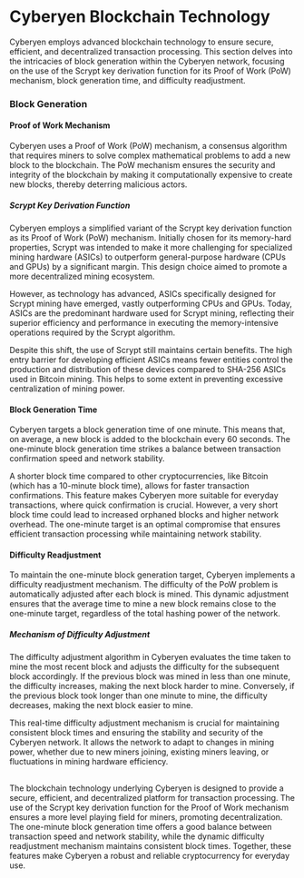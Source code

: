 # Cyberyen Blockchain Technology

Cyberyen employs advanced blockchain technology to ensure secure, efficient, and decentralized transaction processing. This section delves into the intricacies of block generation within the Cyberyen network, focusing on the use of the Scrypt key derivation function for its Proof of Work (PoW) mechanism, block generation time, and difficulty readjustment.

### Block Generation

#### Proof of Work Mechanism

Cyberyen uses a Proof of Work (PoW) mechanism, a consensus algorithm that requires miners to solve complex mathematical problems to add a new block to the blockchain. The PoW mechanism ensures the security and integrity of the blockchain by making it computationally expensive to create new blocks, thereby deterring malicious actors.

##### Scrypt Key Derivation Function

Cyberyen employs a simplified variant of the Scrypt key derivation function as its Proof of Work (PoW) mechanism. Initially chosen for its memory-hard properties, Scrypt was intended to make it more challenging for specialized mining hardware (ASICs) to outperform general-purpose hardware (CPUs and GPUs) by a significant margin. This design choice aimed to promote a more decentralized mining ecosystem.

However, as technology has advanced, ASICs specifically designed for Scrypt mining have emerged, vastly outperforming CPUs and GPUs. Today, ASICs are the predominant hardware used for Scrypt mining, reflecting their superior efficiency and performance in executing the memory-intensive operations required by the Scrypt algorithm.

Despite this shift, the use of Scrypt still maintains certain benefits. The high entry barrier for developing efficient ASICs means fewer entities control the production and distribution of these devices compared to SHA-256 ASICs used in Bitcoin mining. This helps to some extent in preventing excessive centralization of mining power.

#### Block Generation Time

Cyberyen targets a block generation time of one minute. This means that, on average, a new block is added to the blockchain every 60 seconds. The one-minute block generation time strikes a balance between transaction confirmation speed and network stability.

A shorter block time compared to other cryptocurrencies, like Bitcoin (which has a 10-minute block time), allows for faster transaction confirmations. This feature makes Cyberyen more suitable for everyday transactions, where quick confirmation is crucial. However, a very short block time could lead to increased orphaned blocks and higher network overhead. The one-minute target is an optimal compromise that ensures efficient transaction processing while maintaining network stability.

#### Difficulty Readjustment

To maintain the one-minute block generation target, Cyberyen implements a difficulty readjustment mechanism. The difficulty of the PoW problem is automatically adjusted after each block is mined. This dynamic adjustment ensures that the average time to mine a new block remains close to the one-minute target, regardless of the total hashing power of the network.

##### Mechanism of Difficulty Adjustment

The difficulty adjustment algorithm in Cyberyen evaluates the time taken to mine the most recent block and adjusts the difficulty for the subsequent block accordingly. If the previous block was mined in less than one minute, the difficulty increases, making the next block harder to mine. Conversely, if the previous block took longer than one minute to mine, the difficulty decreases, making the next block easier to mine.

This real-time difficulty adjustment mechanism is crucial for maintaining consistent block times and ensuring the stability and security of the Cyberyen network. It allows the network to adapt to changes in mining power, whether due to new miners joining, existing miners leaving, or fluctuations in mining hardware efficiency.

##

The blockchain technology underlying Cyberyen is designed to provide a secure, efficient, and decentralized platform for transaction processing. The use of the Scrypt key derivation function for the Proof of Work mechanism ensures a more level playing field for miners, promoting decentralization. The one-minute block generation time offers a good balance between transaction speed and network stability, while the dynamic difficulty readjustment mechanism maintains consistent block times. Together, these features make Cyberyen a robust and reliable cryptocurrency for everyday use.